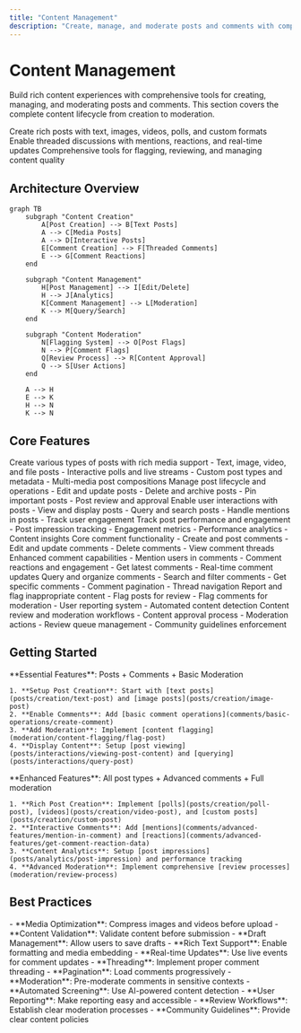 ```yaml
---
title: "Content Management"
description: "Create, manage, and moderate posts and comments with comprehensive tools for content lifecycle management"
---
```


# Content Management

Build rich content experiences with comprehensive tools for creating, managing, and moderating posts and comments. This section covers the complete content lifecycle from creation to moderation.

<CardGroup cols={3}>
  <Card title="Post Creation" icon="pen-to-square">
    Create rich posts with text, images, videos, polls, and custom formats
  </Card>
  <Card title="Comment System" icon="message-circle">
    Enable threaded discussions with mentions, reactions, and real-time updates
  </Card>
  <Card title="Content Moderation" icon="shield">
    Comprehensive tools for flagging, reviewing, and managing content quality
  </Card>
</CardGroup>

## Architecture Overview

```mermaid
graph TB
    subgraph "Content Creation"
        A[Post Creation] --> B[Text Posts]
        A --> C[Media Posts]
        A --> D[Interactive Posts]
        E[Comment Creation] --> F[Threaded Comments]
        E --> G[Comment Reactions]
    end
    
    subgraph "Content Management"
        H[Post Management] --> I[Edit/Delete]
        H --> J[Analytics]
        K[Comment Management] --> L[Moderation]
        K --> M[Query/Search]
    end
    
    subgraph "Content Moderation"
        N[Flagging System] --> O[Post Flags]
        N --> P[Comment Flags]
        Q[Review Process] --> R[Content Approval]
        Q --> S[User Actions]
    end
    
    A --> H
    E --> K
    H --> N
    K --> N
```

## Core Features

<Tabs>
  <Tab title="Posts">
    <CardGroup cols={2}>
      <Card title="Post Creation" icon="plus" href="posts/creation/overview">
        Create various types of posts with rich media support
        - Text, image, video, and file posts
        - Interactive polls and live streams
        - Custom post types and metadata
        - Multi-media post compositions
      </Card>
      <Card title="Post Management" icon="cog" href="posts/management/overview">
        Manage post lifecycle and operations
        - Edit and update posts
        - Delete and archive posts
        - Pin important posts
        - Post review and approval
      </Card>
      <Card title="Post Interactions" icon="users" href="posts/interactions/overview">
        Enable user interactions with posts
        - View and display posts
        - Query and search posts
        - Handle mentions in posts
        - Track user engagement
      </Card>
      <Card title="Post Analytics" icon="chart-line" href="posts/analytics/overview">
        Track post performance and engagement
        - Post impression tracking
        - Engagement metrics
        - Performance analytics
        - Content insights
      </Card>
    </CardGroup>
  </Tab>
  
  <Tab title="Comments">
    <CardGroup cols={2}>
      <Card title="Basic Operations" icon="message" href="comments/basic-operations/overview">
        Core comment functionality
        - Create and post comments
        - Edit and update comments
        - Delete comments
        - View comment threads
      </Card>
      <Card title="Advanced Features" icon="sparkles" href="comments/advanced-features/overview">
        Enhanced comment capabilities
        - Mention users in comments
        - Comment reactions and engagement
        - Get latest comments
        - Real-time comment updates
      </Card>
      <Card title="Comment Management" icon="list" href="comments/management/overview">
        Query and organize comments
        - Search and filter comments
        - Get specific comments
        - Comment pagination
        - Thread navigation
      </Card>
    </CardGroup>
  </Tab>
  
  <Tab title="Moderation">
    <CardGroup cols={2}>
      <Card title="Content Flagging" icon="flag" href="moderation/content-flagging/overview">
        Report and flag inappropriate content
        - Flag posts for review
        - Flag comments for moderation
        - User reporting system
        - Automated content detection
      </Card>
      <Card title="Review Process" icon="search" href="moderation/review-process">
        Content review and moderation workflows
        - Content approval process
        - Moderation actions
        - Review queue management
        - Community guidelines enforcement
      </Card>
    </CardGroup>
  </Tab>
</Tabs>

## Getting Started

<AccordionGroup>
  <Accordion title="Basic Content App">
    **Essential Features**: Posts + Comments + Basic Moderation
    
    1. **Setup Post Creation**: Start with [text posts](posts/creation/text-post) and [image posts](posts/creation/image-post)
    2. **Enable Comments**: Add [basic comment operations](comments/basic-operations/create-comment)
    3. **Add Moderation**: Implement [content flagging](moderation/content-flagging/flag-post)
    4. **Display Content**: Setup [post viewing](posts/interactions/viewing-post-content) and [querying](posts/interactions/query-post)
  </Accordion>
  
  <Accordion title="Advanced Content Platform">
    **Enhanced Features**: All post types + Advanced comments + Full moderation
    
    1. **Rich Post Creation**: Implement [polls](posts/creation/poll-post), [videos](posts/creation/video-post), and [custom posts](posts/creation/custom-post)
    2. **Interactive Comments**: Add [mentions](comments/advanced-features/mention-in-comment) and [reactions](comments/advanced-features/get-comment-reaction-data)
    3. **Content Analytics**: Setup [post impressions](posts/analytics/post-impression) and performance tracking
    4. **Advanced Moderation**: Implement comprehensive [review processes](moderation/review-process)
  </Accordion>
</AccordionGroup>

## Best Practices

<AccordionGroup>
  <Accordion title="Content Creation">
    - **Media Optimization**: Compress images and videos before upload
    - **Content Validation**: Validate content before submission
    - **Draft Management**: Allow users to save drafts
    - **Rich Text Support**: Enable formatting and media embedding
  </Accordion>
  
  <Accordion title="Comment Management">
    - **Real-time Updates**: Use live events for comment updates
    - **Threading**: Implement proper comment threading
    - **Pagination**: Load comments progressively
    - **Moderation**: Pre-moderate comments in sensitive contexts
  </Accordion>
  
  <Accordion title="Content Moderation">
    - **Automated Screening**: Use AI-powered content detection
    - **User Reporting**: Make reporting easy and accessible
    - **Review Workflows**: Establish clear moderation processes
    - **Community Guidelines**: Provide clear content policies
  </Accordion>
</AccordionGroup>
